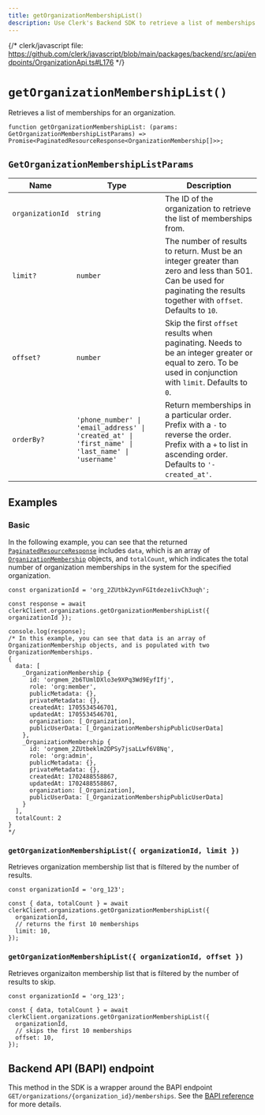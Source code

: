 ```yaml
---
title: getOrganizationMembershipList()
description: Use Clerk's Backend SDK to retrieve a list of memberships for an organization.
---
```


{/* clerk/javascript file: https://github.com/clerk/javascript/blob/main/packages/backend/src/api/endpoints/OrganizationApi.ts#L176 */}

# `getOrganizationMembershipList()`

Retrieves a list of memberships for an organization.

```tsx
function getOrganizationMembershipList: (params: GetOrganizationMembershipListParams) => Promise<PaginatedResourceResponse<OrganizationMembership[]>>;
```

## `GetOrganizationMembershipListParams`

| Name | Type | Description |
| --- | --- | --- |
| `organizationId` | `string` | The ID of the organization to retrieve the list of memberships from. |
| `limit?` | `number` | The number of results to return. Must be an integer greater than zero and less than 501. Can be used for paginating the results together with `offset`. Defaults to `10`. |
| `offset?` | `number` | Skip the first `offset` results when paginating. Needs to be an integer greater or equal to zero. To be used in conjunction with `limit`. Defaults to `0`. |
| `orderBy?` | `'phone_number' \| 'email_address' \| 'created_at' \| 'first_name' \| 'last_name' \| 'username'` | Return memberships in a particular order. Prefix with a `-` to reverse the order. Prefix with a `+` to list in ascending order. Defaults to `'-created_at'`. |

## Examples

### Basic

In the following example, you can see that the returned [`PaginatedResourceResponse`](/docs/references/backend/types/paginated-resource-response) includes `data`, which is an array of [`OrganizationMembership`](/docs/references/backend/types/backend-organization-membership) objects, and `totalCount`, which indicates the total number of organization memberships in the system for the specified organization.

```tsx
const organizationId = 'org_2ZUtbk2yvnFGItdeze1ivCh3uqh';

const response = await clerkClient.organizations.getOrganizationMembershipList({ organizationId });

console.log(response);
/* In this example, you can see that data is an array of OrganizationMembership objects, and is populated with two OrganizationMemberships.
{
  data: [
    _OrganizationMembership {
      id: 'orgmem_2b6TUmlDXlo3e9XPq3Wd9EyfIfj',
      role: 'org:member',
      publicMetadata: {},
      privateMetadata: {},
      createdAt: 1705534546701,
      updatedAt: 1705534546701,
      organization: [_Organization],
      publicUserData: [_OrganizationMembershipPublicUserData]
    },
    _OrganizationMembership {
      id: 'orgmem_2ZUtbeklm2DPSy7jsaLLwf6V8Nq',
      role: 'org:admin',
      publicMetadata: {},
      privateMetadata: {},
      createdAt: 1702488558867,
      updatedAt: 1702488558867,
      organization: [_Organization],
      publicUserData: [_OrganizationMembershipPublicUserData]
    }
  ],
  totalCount: 2
}
*/
```

### `getOrganizationMembershipList({ organizationId, limit })`

Retrieves organization membership list that is filtered by the number of results.

```tsx
const organizationId = 'org_123';

const { data, totalCount } = await clerkClient.organizations.getOrganizationMembershipList({
  organizationId,
  // returns the first 10 memberships
  limit: 10,
});
```

### `getOrganizationMembershipList({ organizationId, offset })`

Retrieves organizaiton membership list that is filtered by the number of results to skip.

```tsx
const organizationId = 'org_123';

const { data, totalCount } = await clerkClient.organizations.getOrganizationMembershipList({
  organizationId,
  // skips the first 10 memberships
  offset: 10,
});
```

## Backend API (BAPI) endpoint

This method in the SDK is a wrapper around the BAPI endpoint `GET/organizations/{organization_id}/memberships`. See the [BAPI reference](https://clerk.com/docs/reference/backend-api/tag/Organization-Memberships#operation/ListOrganizationMemberships) for more details.
